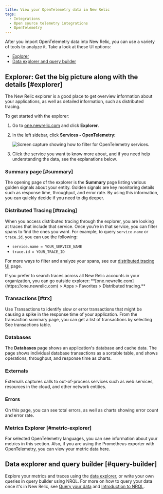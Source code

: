 ```yaml
---
title: View your OpenTelemetry data in New Relic
tags:
  - Integrations
  - Open source telemetry integrations
  - OpenTelemetry
---
```


After you import OpenTelemetry data into New Relic, you can use a variety of tools to analyze it. Take a look at these UI options:

* [Explorer](#explorer)
* [Data explorer and query builder](#query-builder)

## Explorer: Get the big picture along with the details [#explorer]

The New Relic explorer is a good place to get overview information about your applications, as well as detailed information, such as distributed tracing.

To get started with the explorer:

1. Go to [one.newrelic.com](https://one.newrelic.com) and click **Explorer**.
2. In the left sidebar, click **Services - OpenTelemetry**:

    ![Screen capture showing how to filter for OpenTelemetry services.](./images/explorer_otel_services.png "Filter for OpenTelemetry to see only those entities.")

3. Click the service you want to know more about, and if you need help understanding the data, see the explanations below.

### Summary page [#summary]

The opening page of the explorer is the **Summary** page listing various golden signals about your entity. Golden signals are key monitoring details such as response time, throughput, and error rate. By using this information, you can quickly decide if you need to dig deeper.

### Distributed Tracing [#tracing]

When you access distributed tracing through the explorer, you are looking at traces that include that service. Once you’re in that service, you can filter spans to find the ones you want. For example, to query `service.name` or `trace.id`, you can use the following:

* `service.name = YOUR_SERVICE_NAME`
* `trace.id = YOUR_TRACE_ID`

For more ways to filter and analyze your spans, see our [distributed tracing UI](/docs/understand-dependencies/distributed-tracing/ui-data/understand-use-distributed-tracing-ui) page.

<Callout variant="tip">
  If you prefer to search traces across all New Relic accounts in your organization, you can go outside explorer: **[one.newrelic.com](https://one.newrelic.com) > Apps > Favorites > Distributed tracing.**
</Callout>

### Transactions [#trx]

Use Transactions to identify slow or error transactions that might be causing a spike in the response time of your application. From the transaction summary page, you can get a list of transactions by selecting See transactions table.

### Databases

The **Databases** page shows an application's database and cache data. The page shows individual database transactions as a sortable table, and shows operations, throughput, and response time as charts.

### Externals

Externals captures calls to out-of-process services such as web services, resources in the cloud, and other network entities.

### Errors

On this page, you can see total errors, as well as charts showing error count and error rate.

### Metrics Explorer [#metric-explorer]

For selected OpenTelemetry languages, you can see information about your metrics in this section. Also, if you are using the Prometheus exporter with OpenTelemetry, you can view your metric data here.

## Data explorer and query builder [#query-builder]

Explore your metrics and traces using the [data explorer](/docs/query-your-data/explore-query-data/data-explorer/introduction-data-explorer), or write your own queries in query builder using NRQL. For more on how to query your data once it's in New Relic, see [Query your data](/docs/query-your-data/explore-query-data/explore-data/introduction-querying-new-relic-data) and [Introduction to NRQL](/docs/query-your-data/nrql-new-relic-query-language/get-started/introduction-nrql-new-relics-query-language).
